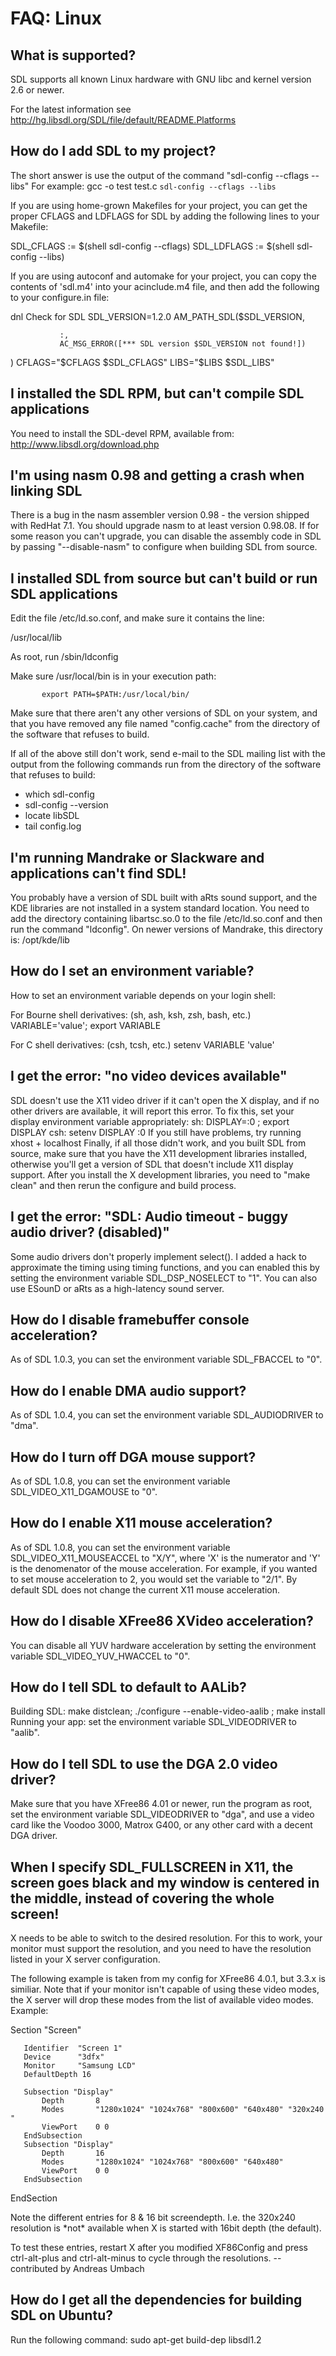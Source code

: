 = FAQ: Linux =


== What is supported? ==
SDL supports all known Linux hardware with GNU libc and kernel version 2.6 or newer.

For the latest information see http://hg.libsdl.org/SDL/file/default/README.Platforms

== How do I add SDL to my project? ==
The short answer is use the output of the command "sdl-config --cflags --libs"
For example: gcc -o test test.c <code>sdl-config --cflags --libs</code>

If you are using home-grown Makefiles for your project, you can get the proper CFLAGS and LDFLAGS for SDL by adding the following lines to your Makefile:

SDL_CFLAGS := $(shell sdl-config --cflags)
SDL_LDFLAGS := $(shell sdl-config --libs)

If you are using autoconf and automake for your project, you can copy the contents of 'sdl.m4' into your acinclude.m4 file, and then add the following to your configure.in file:

dnl Check for SDL
SDL_VERSION=1.2.0
AM_PATH_SDL($SDL_VERSION,
            :,
            AC_MSG_ERROR([*** SDL version $SDL_VERSION not found!])
)
CFLAGS="$CFLAGS $SDL_CFLAGS"
LIBS="$LIBS $SDL_LIBS"

== I installed the SDL RPM, but can't compile SDL applications ==
You need to install the SDL-devel RPM, available from: http://www.libsdl.org/download.php

== I'm using nasm 0.98 and getting a crash when linking SDL ==
There is a bug in the nasm assembler version 0.98 - the version shipped with RedHat 7.1. You should upgrade nasm to at least version 0.98.08. If for some reason you can't upgrade, you can disable the assembly code in SDL by passing "--disable-nasm" to configure when building SDL from source.

== I installed SDL from source but can't build or run SDL applications ==
Edit the file /etc/ld.so.conf, and make sure it contains the line:

/usr/local/lib

As root, run /sbin/ldconfig

Make sure /usr/local/bin is in your execution path:

        export PATH=$PATH:/usr/local/bin/

Make sure that there aren't any other versions of SDL on your system, and that you have removed any file named "config.cache" from the directory of the software that refuses to build.

If all of the above still don't work, send e-mail to the SDL mailing list with the output from the following commands run from the directory of the software that refuses to build:

* which sdl-config
* sdl-config --version
* locate libSDL
* tail config.log 

== I'm running Mandrake or Slackware and applications can't find SDL! ==
You probably have a version of SDL built with aRts sound support, and the KDE libraries are not installed in a system standard location. You need to add the directory containing libartsc.so.0 to the file /etc/ld.so.conf and then run the command "ldconfig". On newer versions of Mandrake, this directory is:
/opt/kde/lib

== How do I set an environment variable? ==
How to set an environment variable depends on your login shell:

For Bourne shell derivatives: (sh, ash, ksh, zsh, bash, etc.)
VARIABLE='value'; export VARIABLE

For C shell derivatives: (csh, tcsh, etc.)
setenv VARIABLE 'value'

== I get the error: "no video devices available" ==
SDL doesn't use the X11 video driver if it can't open the X display, and if no other drivers are available, it will report this error.
To fix this, set your display environment variable appropriately:
sh: DISPLAY=:0 ; export DISPLAY
csh: setenv DISPLAY :0
If you still have problems, try running xhost + localhost
Finally, if all those didn't work, and you built SDL from source, make sure that you have the X11 development libraries installed, otherwise you'll get a version of SDL that doesn't include X11 display support. After you install the X development libraries, you need to "make clean" and then rerun the configure and build process.

== I get the error: "SDL: Audio timeout - buggy audio driver? (disabled)" ==
Some audio drivers don't properly implement select(). I added a hack to approximate the timing using timing functions, and you can enabled this by setting the environment variable SDL_DSP_NOSELECT to "1".
You can also use ESounD or aRts as a high-latency sound server.

== How do I disable framebuffer console acceleration? ==
As of SDL 1.0.3, you can set the environment variable SDL_FBACCEL to "0".

== How do I enable DMA audio support? ==
As of SDL 1.0.4, you can set the environment variable SDL_AUDIODRIVER to "dma".

== How do I turn off DGA mouse support? ==
As of SDL 1.0.8, you can set the environment variable SDL_VIDEO_X11_DGAMOUSE to "0".

== How do I enable X11 mouse acceleration? ==
As of SDL 1.0.8, you can set the environment variable SDL_VIDEO_X11_MOUSEACCEL to "X/Y", where 'X' is the numerator and 'Y' is the denomenator of the mouse acceleration. For example, if you wanted to set mouse acceleration to 2, you would set the variable to "2/1". By default SDL does not change the current X11 mouse acceleration.

== How do I disable XFree86 XVideo acceleration? ==
You can disable all YUV hardware acceleration by setting the environment variable SDL_VIDEO_YUV_HWACCEL to "0".

== How do I tell SDL to default to AALib? ==
Building SDL: make distclean; ./configure --enable-video-aalib ; make install
Running your app: set the environment variable SDL_VIDEODRIVER to "aalib".

== How do I tell SDL to use the DGA 2.0 video driver? ==
Make sure that you have XFree86 4.01 or newer, run the program as root, set the environment variable SDL_VIDEODRIVER to "dga", and use a video card like the Voodoo 3000, Matrox G400, or any other card with a decent DGA driver.

== When I specify SDL_FULLSCREEN in X11, the screen goes black and my window is centered in the middle, instead of covering the whole screen! ==
X needs to be able to switch to the desired resolution. For this to work, your monitor must support the resolution, and you need to have the resolution listed in your X server configuration.

The following example is taken from my config for XFree86 4.0.1, but 3.3.x is similiar. Note that if your monitor isn't capable of using these video modes, the X server will drop these modes from the list of available video modes.
Example:

Section "Screen"
    Identifier  "Screen 1"
    Device      "3dfx"
    Monitor     "Samsung LCD"
    DefaultDepth 16

    Subsection "Display"
        Depth       8
        Modes       "1280x1024" "1024x768" "800x600" "640x480" "320x240"
        ViewPort    0 0
    EndSubsection
    Subsection "Display"
        Depth       16
        Modes       "1280x1024" "1024x768" "800x600" "640x480"
        ViewPort    0 0
    EndSubsection
EndSection

Note the different entries for 8 & 16 bit screendepth. I.e. the 320x240 resolution is *not* available when X is started with 16bit depth (the default).

To test these entries, restart X after you modified XF86Config and press ctrl-alt-plus and ctrl-alt-minus to cycle through the resolutions.
-- contributed by Andreas Umbach

== How do I get all the dependencies for building SDL on Ubuntu? ==
Run the following command: sudo apt-get build-dep libsdl1.2
